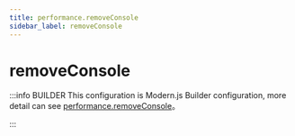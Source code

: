 ```yaml
---
title: performance.removeConsole
sidebar_label: removeConsole
---
```

# removeConsole

:::info BUILDER
This configuration is Modern.js Builder configuration, more detail can see [performance.removeConsole](https://modernjs.dev/builder/en/api/config-performance.html#performance-removeconsole)。

:::


<Main />
